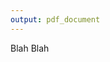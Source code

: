 ```yaml
---
output: pdf_document
---
```


\begin{center}
\section*{Acknowledgements}
\end{center}
\addcontentsline{toc}{chapter}{Acknowledgements}

Blah Blah